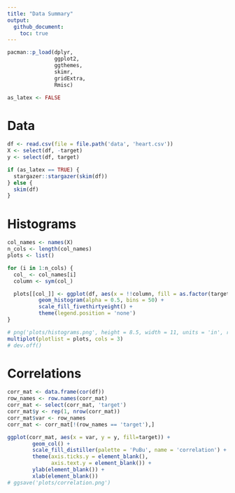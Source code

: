 ```yaml
---
title: "Data Summary"
output:
  github_document:
    toc: true
---
```


```r
pacman::p_load(dplyr,
               ggplot2,
               ggthemes,
               skimr,
               gridExtra,
               Rmisc)

as_latex <- FALSE
```

# Data
```r
df <- read.csv(file = file.path('data', 'heart.csv'))
X <- select(df, -target)
y <- select(df, target)

if (as_latex == TRUE) {
  stargazer::stargazer(skim(df))
} else {
  skim(df)
}
```

# Histograms
```r
col_names <- names(X)
n_cols <- length(col_names)
plots <- list()

for (i in 1:n_cols) {
  col_ <- col_names[i]
  column <- sym(col_)

  plots[[col_]] <- ggplot(df, aes(x = !!column, fill = as.factor(target))) +
          geom_histogram(alpha = 0.5, bins = 50) +
          scale_fill_fivethirtyeight() +
          theme(legend.position = 'none')
}

# png('plots/histograms.png', height = 8.5, width = 11, units = 'in', res = 250)
multiplot(plotlist = plots, cols = 3)
# dev.off()
```

# Correlations
```r
corr_mat <- data.frame(cor(df))
row_names <- row.names(corr_mat)
corr_mat <- select(corr_mat, 'target')
corr_mat$y <- rep(1, nrow(corr_mat))
corr_mat$var <- row_names
corr_mat <- corr_mat[!(row_names == 'target'),]

ggplot(corr_mat, aes(x = var, y = y, fill=target)) +
        geom_col() +
        scale_fill_distiller(palette = 'PuBu', name = 'correlation') +
        theme(axis.ticks.y = element_blank(),
              axis.text.y = element_blank()) +
        ylab(element_blank()) +
        xlab(element_blank())
# ggsave('plots/correlation.png')
```
